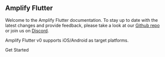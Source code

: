## Amplify Flutter

Welcome to the Amplify Flutter documentation. To stay up to date with the latest changes and provide feedback, please take a look at our [Github repo](https://github.com/aws-amplify/amplify-flutter) or join us on [Discord](https://discord.gg/jWVbPfC).

 Amplify Flutter v0 supports iOS/Android as target platforms.

<InternalLinkButton href="/flutter/prev/start/project-setup/prerequisites/">
  <span slot="text">Get Started</span>
</InternalLinkButton>
